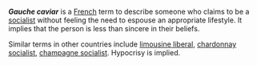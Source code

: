 '''''Gauche caviar''''' is a [[French language|French]] term to describe someone who claims to be a [[socialist]] without feeling the need to espouse an appropriate lifestyle. It implies that the person is less than sincere in their beliefs.

Similar terms in other countries include [[limousine liberal]], [[chardonnay socialist]], [[champagne socialist]]. Hypocrisy is implied.
